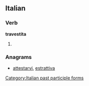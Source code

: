 ==Italian==

===Verb===
'''travestita'''

# {{feminine of|travestito}}

===Anagrams===
* [[attestarvi#Italian|attestarvi]], [[estrattiva#Italian|estrattiva]]

[[Category:Italian past participle forms]]